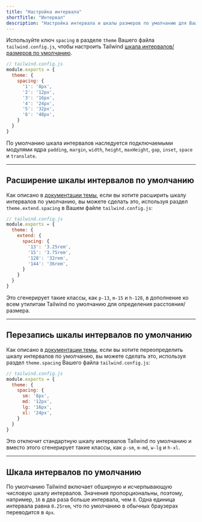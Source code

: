 ```yaml
---
title: "Настройка интервала"
shortTitle: "Интервал"
description: "Настройка интервала и шкалы размеров по умолчанию для Вашего проекта."
---
```



Используйте ключ `spacing` в разделе `theme` Вашего файла `tailwind.config.js`, чтобы настроить Tailwind [шкала интервалов/размеров по умолчанию](#shkala-intervalov-po-umolchaniyu).

```js
// tailwind.config.js
module.exports = {
  theme: {
    spacing: {
      '1': '8px',
      '2': '12px',
      '3': '16px',
      '4': '24px',
      '5': '32px',
      '6': '48px',
    }
  }
}
```

По умолчанию шкала интервалов наследуется подключаемыми модулями ядра `padding`, `margin`, `width`, `height`, `maxHeight`, `gap`, `inset`, `space` и `translate`.

---

## Расширение шкалы интервалов по умолчанию


Как описано в [документации темы](/docs/theme#rasshirenie-temy-po-umolchaniyu), если вы хотите расширить шкалу интервалов по умолчанию, вы можете сделать это, используя раздел `theme.extend.spacing` в Вашем файле `tailwind.config.js`:

```js
// tailwind.config.js
module.exports = {
  theme: {
    extend: {
      spacing: {
        '13': '3.25rem',
        '15': '3.75rem',
        '128': '32rem',
        '144': '36rem',
      }
    }
  }
}
```

Это сгенерирует такие классы, как `p-13`, `m-15` и `h-128`, в дополнение ко всем утилитам Tailwind по умолчанию для определения расстояния/размера.

---

## Перезапись шкалы интервалов по умолчанию

Как описано в [документации темы](/docs/theme#zamena-temy-po-umolchaniyu), если вы хотите переопределить шкалу интервалов по умолчанию, вы можете сделать это, используя раздел `theme.spacing` Вашего файла `tailwind.config.js`:

```js
// tailwind.config.js
module.exports = {
  theme: {
    spacing: {
      sm: '8px',
      md: '12px',
      lg: '16px',
      xl: '24px',
    }
  }
}
```

Это отключит стандартную шкалу интервалов Tailwind по умолчанию и вместо этого сгенерирует такие классы, как `p-sm`, `m-md`, `w-lg` и `h-xl`.

---

## Шкала интервалов по умолчанию

По умолчанию Tailwind включает обширную и исчерпывающую числовую шкалу интервалов. Значения пропорциональны, поэтому, например, `16` в два раза больше интервала, чем `8`. Одна единица интервала равна `0.25rem`, что по умолчанию в обычных браузерах переводится в `4px`.

<SpacingScale />
